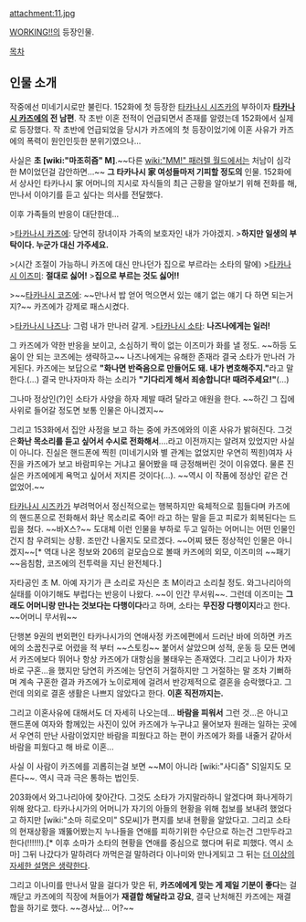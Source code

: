 attachment:11.jpg

[[WORKING!!]]의 등장인물.

[[목차]]

== 인물 소개 ==
작중에선 미네기시로만 불린다. 152화에 첫 등장한 [[타카나시 시즈카]]의 부하이자 '''[[타카나시 카즈에]]의 전 남편'''. 작 초반 이혼 전적이 언급되면서 존재를 알렸는데 152화에서 실제로 등장했다. 작 초반에 언급되었을 당시가 카즈에의 첫 등장이었기에 이혼 사유가 카즈에의 폭력이 원인인듯한 분위기였으나...

사실은 '''초 [wiki:"마조히즘" M]'''.~~다른 [[wiki:"MM!" 패러렐 월드]]에서는 처남이 심각한 M이었던걸 감안하면...~~ '''그 타카나시 家 여성들마저 기피할 정도의''' 인물. 152화에서 상사인 타카나시 家 어머니의 지시로 자식들의 최근 근황을 알아보기 위해 전화를 해, 만나서 이야기를 듣고 싶다는 의사를 전달했다.

이후 가족들의 반응이 대단한데...

>[[타카나시 카즈에]]: 당연히 장녀이자 가족의 보호자인 내가 가야겠지.
>'''하지만 일생의 부탁이다. 누군가 대신 가주세요.'''

>(시간 조절이 가능하니 카즈에 대신 만나던가 집으로 부르라는 소타의 말에)
>[[타카나시 이즈미]]: '''절대로 싫어!'''
>'''집으로 부르는 것도 싫어!!'''

>~~[[타카나시 코즈에]]: ~~만나서 밥 얻어 먹으면서 있는 얘기 없는 얘기 다 하면 되는거지?~~
카즈에가 강제로 패스시켰다.

>[[타카나시 나즈나]]: 그럼 내가 만나러 갈게.
>[[타카나시 소타]]: '''나즈나에게는 일러!'''

그 카즈에가 약한 반응을 보이고, 소심하기 짝이 없는 이즈미가 화를 낼 정도. ~~하등 도움이 안 되는 코즈에는 생략하고~~ 나즈나에게는 유해한 존재라 결국 소타가 만나러 가게된다. 카즈에는 보답으로 '''"화나면 반죽음으로 만들어도 돼. 내가 변호해주지."'''라고 말한다.(...) 결국 만나자마자 하는 소리가 '''"기다리게 해서 죄송합니다! 때려주세요!"'''(...)

그나마 정상인(?)인 소타가 사양을 하자 제발 때려 달라고 애원을 한다. ~~하긴 그 집에 사위로 들어갈 정도면 보통 인물은 아니겠지~~

그리고 153화에서 집안 사정을 보고 하는 중에 카즈에와의 이혼 사유가 밝혀진다. 그것은'''화난 목소리를 듣고 싶어서 수시로 전화해서'''....라고 이전까지는 알려져 있었지만 사실이 아니다. 진실은 핸드폰에 찍힌 (미네기시와 별 관계는 없었지만 우연히 찍힌)여자 사진을 카즈에가 보고 바람피우는 거냐고 물어봤을 때 긍정해버린 것이 이유였다. 물론 진실은 카즈에에게 욕먹고 싶어서 저지른 것이다(...). ~~역시 이 작품에 정상인 같은 건 없었어.~~

[[타카나시 시즈카]]가 부려먹어서 정신적으로는 행복하지만 육체적으로 힘들다며 카즈에의 핸드폰으로 전화해서 화난 목소리로 죽어! 라고 하는 말을 듣고 피로가 회복된다는 드립을 쳤다. ~~바X스?~~ 도대체 이런 인물을 부하로 두고 일하는 어머니는 어떤 인물인 건지 참 우려되는 상황. 조만간 나올지도 모르겠다. ~~어찌 됐든 정상적인 인물은 아니겠지~~[* 역대 나온 정보와 206의 겉모습으로 볼때 카즈에의 외모, 이즈미의 ~~패기~~음침함, 코즈에의 전투력을 지닌 완전체다.]

자타공인 초 M. 아예 자기가 큰 소리로 자신은 초 M이라고 소리칠 정도. 와그나리아의 실태를 이야기해도 부럽다는 반응이 나왔다. ~~이 인간 무서워~~. 그런데 이즈미는 '''그래도 어머니랑 만나는 것보다는 다행이다'''라고 하며, 소타는 '''무진장 다행이지'''라고 한다. ~~어머니 무서워~~

단행본 9권의 번외편인 타카나시가의 연애사정 카즈에편에서 드러난 바에 의하면 카즈에의 소꿉친구로 어렸을 적 부터 ~~스토킹~~ 붙어서 살았으며 성적, 운동 등 모든 면에서 카즈에보다 뛰어나 항상 카즈에가 대항심을 불태우는 존재였다. 그리고 나이가 차자 바로 구혼...을 했지만 당연히 카즈에는 당연히 거절하지만 그 거절하는 말 조차 기뻐하며 계속 구혼한 결과 카즈에가 노이로제에 걸려서 반강제적으로 결혼을 승락했다고. 그런데 의외로 결혼 생활은 나쁘지 않았다고 한다. '''이혼 직전까지는.'''

그리고 이혼사유에 대해서도 더 자세히 나오는데... '''바람을 피워서''' 그런 것...은 아니고 핸드폰에 여자와 함께있는 사진이 있어 카즈에가 누구냐고 물어보자 원래는 일하는 곳에서 우연히 만난 사람이었지만 바람을 피웠다고 하는 편이 카즈에가 화를 내줄거 같아서 바람을 피웠다고 해 바로 이혼...

사실 이 사람이 카즈에를 괴롭히는걸 보면 ~~M이 아니라 [wiki:"사디즘" S]일지도 모른다~~. 역시 극과 극은 통하는 법인듯.

203화에서 와그나리아에 찾아간다. 그것도 소타가 가지말라하니 알겠다며 화나게하기위해 왔다고. 타카나시가의 어머니가 자기의 아들의 현황을 위해 첩보를 보내려 했었다고 하지만  [wiki:"소마 히로오미" S모씨]가 편지를 보내 현황을 알았다고. 그리고 소타의 현재상황을 꽤뚫어봤는지 누나들을 연애를 피하기위한 수단으로 하는건 그만두라고한다(!!!!!!).[* 이후 소마가 소타의 현황을 연애를 중심으로 했다며 뒤로 피했다. 역시 소마] 그뒤 나갔다가 말하려다 까먹은걸 말하려다 이나미와 만나게되고 그 뒤는 [[더 이상의 자세한 설명은 생략한다]].

그리고 이나미를 만나서 말을 걸다가 맞은 뒤, '''카즈에에게 맞는 게 제일 기분이 좋다'''는 걸 깨닫고 카즈에의 직장에 쳐들어가 '''재결합 해달라고 강요''', 결국 난처해진 카즈에는 재결합을 하기로 했다. ~~경사났... 어?~~
